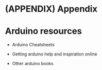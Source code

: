 
# (APPENDIX) Appendix {-} 

# Arduino resources

- Arduino Cheatsheets

- Getting arduino help and inspiration online

- Other arduino books

